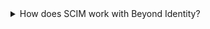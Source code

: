 <details className="detailsContainer">
  <summary className="summaryHeading">
    How does SCIM work with Beyond Identity?
  </summary>

The **System for Cross-domain Identity Management (SCIM)** is a [protocol](https://www.rfc-editor.org/rfc/rfc7643.html) and [schema](https://www.rfc-editor.org/rfc/rfc7644.html) that simplifies identity management in multi-domain scenarios. SCIM makes user data more secure and simplifies the user experience by automating the user identity lifecycle management process. With SCIM, user identities can be created in external systems, such as OKTA or Active directory. As SCIM is a standard, directory data (users and groups they belong to), can be stored consistently and communicated via SCIM to different applications.

SCIM is a REST and JSON-based protocol that defines a client and server role. A client is usually an identity provider (IDP), like Okta, that contains a robust directory of user identities. A service provider (SP) like Beyond Identity needs a subset of information from those identities. When changes to identities are made in the IdP, including create, update, and delete, they are automatically synced to the SP according to the SCIM protocol. The IdP can also read identities from the SP to add to its directory and to detect incorrect values in the SP that could create security vulnerabilities.

Beyond Identity’s (BI) SCIM server implementation follows the [tenant/realm](/docs/platform-overview) paradigm, where a separate SCIM server is available for each realm. The SCIM user resource is equivalent to a BI identity object. When the SCIM client creates a user, the BI SCIM service will create an identity. The SCIM group resource maps to BI’s group. The BI SCIM configuration can be inspected via standard SCIM discovery endpoints.

</details>
